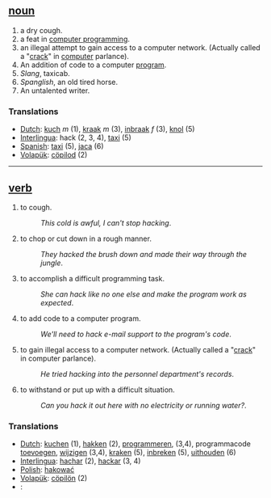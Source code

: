 == [[noun]] ==
#a dry cough.
#a feat in [[computer programming]]. 
#an illegal attempt to gain access to a computer network. (Actually called a "[[crack]]" in [[computer]] parlance). 
#An addition of code to a computer [[program]].
#''Slang'', taxicab.
#''Spanglish'', an old tired horse.
#An untalented writer.

=== Translations ===
*[[Dutch]]: [[kuch]] ''m'' (1), [[kraak]] ''m'' (3), [[inbraak]] ''f'' (3), [[knol]] (5)
*[[Interlingua]]: hack (2, 3, 4), [[taxi]] (5)
*[[Spanish]]: [[taxi]] (5), [[jaca]] (6)
*[[Volapük]]: [[cöpilod]] (2)

----

== [[verb]] ==
#to cough.
#:''This cold is awful, I can't stop hacking''.
#to chop or cut down in a rough manner.
#:''They hacked the brush down and made their way through the jungle''.
#to accomplish a difficult programming task. 
#:''She can hack like no one else and make the program work as expected''.
#to add code to a computer program.
#:''We'll need to hack e-mail support to the program's code''.
#to gain illegal access to a computer network. (Actually called a "[[crack]]" in computer parlance).
#:''He tried hacking into the personnel department's records''.
#to withstand or put up with a difficult situation.
#:''Can you hack it out here with no electricity or running water?''.

=== Translations ===
*[[Dutch]]: [[kuchen]] (1), [[hakken]] (2), [[programmeren]], (3,4), programmacode [[toevoegen]], [[wijzigen]] (3,4), [[kraken]] (5), [[inbreken]] (5), [[uithouden]] (6)
*[[Interlingua]]: [[hachar]] (2), [[hackar]] (3, 4)
*[[Polish]]: [[hakować]]
*[[Volapük]]: [[cöpilön]] (2)
*[[]]: [[]]